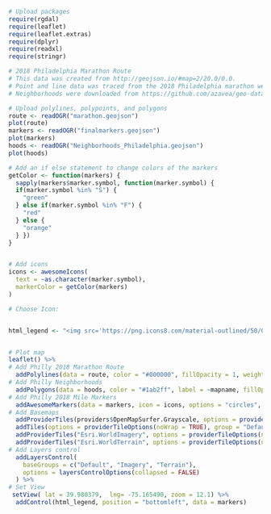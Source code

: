 

```r
# Upload packages
require(rgdal)
require(leaflet)
require(leaflet.extras)
require(dplyr)
require(readxl)
require(stringr)
```

```r
# 2018 Philadelphia Marathon Route
# This data was created from http://geojson.io/#map=2/20.0/0.0. 
# Point and line data was traced from the 2018 Philadelphia marathon website, https://philadelphiamarathon.phila.gov/#/
# Neighborhoods were downloaded from https://github.com/azavea/geo-data

# Upload polylines, polypoints, and polygons
route <- readOGR("marathon.geojson")
plot(route)
markers <- readOGR("finalmarkers.geojson")
plot(markers)
hoods <- readOGR("Neighborhoods_Philadelphia.geojson")
plot(hoods)
```

```r
# Add an if else statement to change colors of the markers
getColor <- function(markers) {
  sapply(markers$marker.symbol, function(marker.symbol) {
  if(marker.symbol %in% "S") {
    "green"
  } else if(marker.symbol %in% "F") {
    "red"
  } else {
    "orange"
  } })
}


# Add icons
icons <- awesomeIcons(
  text = ~as.character(marker.symbol),
  markerColor = getColor(markers)
)
```


```r
# Choose Icon:


html_legend <- "<img src='https://png.icons8.com/material-outlined/50/000000/marker.png'>Mile Markers"


# Plot map 
leaflet() %>%
# Add Philly 2018 Marathon Route
  addPolylines(data = route, color = "#000000", fillOpacity = 1, weight = 10) %>%
# Add Philly Neighborhoods
  addPolygons(data = hoods, color = "#1ab2ff", label = ~mapname, fillOpacity = 0.00, weight = 3, highlightOptions = highlightOptions(color = "red", bringToFront = TRUE)) %>%
# Add Philly 2018 Mile Markers
  addAwesomeMarkers(data = markers, icon = icons, options = "circles", label = ~as.character(marker.symbol)) %>%
# Add Basemaps
  addProviderTiles(providers$OpenMapSurfer.Grayscale, options = providerTileOptions(noWrap = TRUE)) %>%
  addTiles(options = providerTileOptions(noWrap = TRUE), group = "Default") %>%
  addProviderTiles("Esri.WorldImagery", options = providerTileOptions(noWrap = TRUE), group = "Imagery") %>%
  addProviderTiles("Esri.WorldTerrain", options = providerTileOptions(noWrap = TRUE), group = "Terrain") %>%
# Add Layers control
  addLayersControl(
    baseGroups = c("Default", "Imagery", "Terrain"),
    options = layersControlOptions(collapsed = FALSE)
  ) %>%
# Set View
 setView( lat = 39.980379,  lng= -75.165490, zoom = 12.1) %>%
  addControl(html_legend, position = "bottomleft", data = markers)

```

